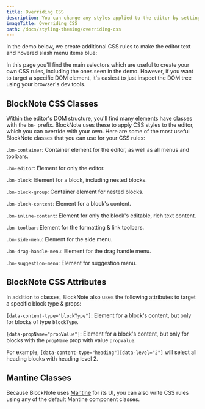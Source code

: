 ```yaml
---
title: Overriding CSS
description: You can change any styles applied to the editor by setting your own CSS styles.
imageTitle: Overriding CSS
path: /docs/styling-theming/overriding-css
---
```


In the demo below, we create additional CSS rules to make the editor text and hovered slash menu items blue:

<Example name="theming/theming-css" />

In this page you'll find the main selectors which are useful to create your own CSS rules, including the ones seen in the demo. However, if you want to target a specific DOM element, it's easiest to just inspect the DOM tree using your browser's dev tools.

## BlockNote CSS Classes

Within the editor's DOM structure, you'll find many elements have classes with the `bn-` prefix. BlockNote uses these to apply CSS styles to the editor, which you can override with your own. Here are some of the most useful BlockNote classes that you can use for your CSS rules:

`.bn-container`: Container element for the editor, as well as all menus and toolbars.

`.bn-editor`: Element for only the editor.

`.bn-block`: Element for a block, including nested blocks.

`.bn-block-group`: Container element for nested blocks.

`.bn-block-content`: Element for a block's content.

`.bn-inline-content`: Element for only the block's editable, rich text content.

`.bn-toolbar`: Element for the formatting & link toolbars.

`.bn-side-menu`: Element for the side menu.

`.bn-drag-handle-menu`: Element for the drag handle menu.

`.bn-suggestion-menu`: Element for suggestion menu.

## BlockNote CSS Attributes

In addition to classes, BlockNote also uses the following attributes to target a specific block type & props:

`[data-content-type="blockType"]`: Element for a block's content, but only for blocks of type `blockType`.

`[data-propName="propValue"]`: Element for a block's content, but only for blocks with the `propName` prop with value `propValue`.

For example, `[data-content-type="heading"][data-level="2"]` will select all heading blocks with heading level 2.

## Mantine Classes

Because BlockNote uses [Mantine](https://mantine.dev/) for its UI, you can also write CSS rules using any of the default Mantine component classes.
